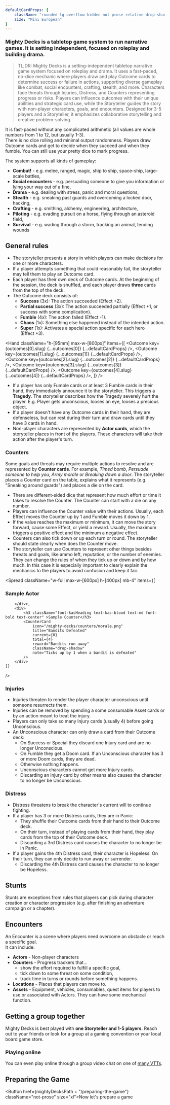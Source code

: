 ```yaml
---
defaultCardProps: {
    className: "rounded-lg overflow-hidden not-prose relative drop-shadow-md print:drop-shadow-none print:filter-none",
    size: "Mini European"
}
---
```



### Mighty Decks is a tabletop game system to run narrative games. It is setting independent, focused on roleplay and building drama.

> TL;DR: Mighty Decks is a setting-independent tabletop narrative game system focused on roleplay and drama. It uses a fast-paced, no-dice mechanic where players draw and play Outcome cards to determine success or failure in actions, supporting diverse gameplay like combat, social encounters, crafting, stealth, and more. Characters face threats through Injuries, Distress, and Counters representing progress or risks. Players can influence outcomes with their unique abilities and strategic card use, while the Storyteller guides the story with non-player characters, goals, and encounters. Designed for 3-5 players and a Storyteller, it emphasizes collaborative storytelling and creative problem-solving.

It is fast-paced without any complicated arithmetic (all values are whole numbers from 1 to 12, but usually 1-3).  
There is no dice rolling and minimal output randomness. Players draw Outcome cards and get to decide when they succeed and when they fumble. You can still use your pretty dice to mark progress.

The system supports all kinds of gameplay:

-   **Combat!** - e.g. melee, ranged, magic, ship to ship, space-ship, large-scale battles,
-   **Social encounters** - e.g. persuading someone to give you information or lying your way out of a fine,
-   **Drama** - e.g. dealing with stress, panic and moral questions,
-   **Stealth** - e.g. sneaking past guards and overcoming a locked door, hacking,
-   **Crafting** - e.g. smithing, alchemy, engineering, architecture,
-   **Piloting** - e.g. evading pursuit on a horse, flying through an asteroid field,
-   **Survival** - e.g. wading through a storm, tracking an animal, tending wounds

## General rules

-   The storyteller presents a story in which players can make decisions for one or more characters.
-   If a player attempts something that could reasonably fail, the storyteller may tell them to play an Outcome card.
-   Each player has their own deck of Outcome cards. At the beginning of the session, the deck is shuffled, and each player draws **three** cards from the top of the deck.
-   The Outcome deck consists of:
    -   **Success** (3x): The action succeeded (Effect +2).
    -   **Partial success** (3x): The action succeeded partially (Effect +1, or success with some complication).
    -   **Fumble** (4x): The action failed (Effect -1).
    -   **Chaos** (1x): Something else happened instead of the intended action.
    -   **Super** (1x): Activates a special action specific for each hero (Effect +3).


<Hand
    className="h-[95mm] max-w-[800px]"
    items={[
        <Outcome key={outcomes[0].slug} {...outcomes[0]} {...defaultCardProps} />,
        <Outcome key={outcomes[1].slug} {...outcomes[1]} {...defaultCardProps} />,
        <Outcome key={outcomes[2].slug} {...outcomes[2]} {...defaultCardProps} />,
        <Outcome key={outcomes[3].slug} {...outcomes[3]} {...defaultCardProps} />,
        <Outcome key={outcomes[4].slug} {...outcomes[4]} {...defaultCardProps} />,
    ]}
/>


-   If a player has only Fumble cards or at least 3 Fumble cards in their hand, they immediately announce it to the storyteller. This triggers a **Tragedy**.
The storyteller describes how the Tragedy severely hurt the player. E.g. Player gets unconscious, looses an eye, looses a precious object. 
-   If a player doesn't have any Outcome cards in their hand, they are defenseless, but can rest during their turn and draw cards until they have 3 cards in hand.
-   Non-player characters are represented by **Actor cards**, which the storyteller places in front of the players. These characters will take their action after the player's turn.

### Counters

Some goals and threats may require multiple actions to resolve and are represented by **Counter cards**. For example, _Timed bomb_, _Persuade someone to help you_, _Army morale_ or _Breaking down a door_.
The storyteller places a Counter card on the table, explains what it represents (e.g. "Sneaking around guards") and places a die on the card.
-   There are different-sided dice that represent how much effort or time it takes to resolve the Counter. The Counter can start with a die on any number.
-   Players can influence the Counter value with their actions. Usually, each Effect moves the Counter up by 1 and Fumble moves it down by 1.
-   If the value reaches the maximum or minimum, it can move the story forward, cause some Effect, or yield a reward. Usually, the maximum triggers a positive effect and the minimum a negative effect.
-   Counters can also tick down or up each turn or round. The storyteller should state clearly when does the Counter move.
-   The storyteller can use Counters to represent other things besides threats and goals, like ammo left, reputation, or the number of enemies. They can change the rules of when they tick up or down and by how much.
In this case it is especially important to clearly explain the mechanics to the players to avoid confusion and keep it fair.

<Spread
    className="w-full max-w-[600px] h-[400px] mb-4"
    items={[
        <div>
            <h3 className="font-kacHeading text-kac-blood text-md font-bold text-center" >Sample Actor</h3>
            <Actor
                name="Dragan the Butcher"
                occupation="Huge, slow and scary bandit"
                reward="Sack of plundered jewelry"
                threat="Chops with an axe for 2 Effect or swings to attack all in his zone for 1 Effect"
                toughness={4}
                currentToughness={4}
                imagePosition="top"
                className="drop-shadow"
                imageUri="/TOH/characters/axe-bandit.png"
            />

        </div>,
        <div>
            <h3 className="font-kacHeading text-kac-blood text-md font-bold text-center" >Sample Counter</h3>
            <CounterCard
                icon="/mighty-decks/counters/morale.png"
                title="Bandits Defeated"
                current={0}
                total={4}
                reward="Bandits run away"
                className="drop-shadow"
                note="Ticks up by 1 when a bandit is defeated"
            />
        </div>
    ]}
/>

### Injuries

-   Injuries threaten to render the player character unconscious until someone resurrects them.
-   Injuries can be removed by spending a some consumable Asset cards or by an action meant to treat the injury.
-   Players can only take so many Injury cards (usually 4) before going Unconscious. 
-   An Unconscious character can only draw a card from their Outcome deck:
    -   On Success or Special they discard one Injury card and are no longer Unconscious.
    -   On Fumble they get a Doom card. If an Unconscious character has 3 or more Doom cards, they are dead.
    -   Otherwise nothing happens.
    -   Unconscious characters cannot get more Injury cards.
    -   Discarding an Injury card by other means also causes the character to no longer be Unconscious.


<List>
    <Effect {...effects[0]} {...defaultCardProps} broadcastProps={{ hideControls: true }} />
    <Effect {...effects[2]} {...defaultCardProps} broadcastProps={{ hideControls: true }} />
    <Effect {...effects[3]} {...defaultCardProps} broadcastProps={{ hideControls: true }} />
</List>

### Distress

-   Distress threatens to break the character's current will to continue fighting.
-   If a player has 3 or more Distress cards, they are in Panic:
    -   They shuffle their Outcome cards from their hand to their Outcome deck.
    -   On their turn, instead of playing cards from their hand, they play cards from the top of their Outcome deck.
    -   Discarding a 3rd Distress card causes the character to no longer be in Panic.
-   If a player gains the 4th Distress card, their character is Hopeless: On their turn, they can only decide to run away or surrender.
    -   Discarding the 4th Distress card causes the character to no longer be Hopeless.

<List>
    <Effect {...effects[1]} {...defaultCardProps} broadcastProps={{ hideControls: true }} />
    <Effect {...effects[4]} {...defaultCardProps} broadcastProps={{ hideControls: true }} />
    <Effect {...effects[5]} {...defaultCardProps} broadcastProps={{ hideControls: true }} />
</List>

## Stunts

Stunts are exceptions from rules that players can pick during character creation or character progression (e.g. after finishing an adventure campaign or a chapter).

## Encounters

An Encounter is a scene where players need overcome an obstacle or reach a specific goal.  
It can include:

-   **Actors** - Non-player characters
-   **Counters** - Progress trackers that…
    -   show the effort required to fulfill a specific goal,
    -   tick down to some threat on some condition,
    -   track time in turns or rounds before something happens.
-   **Locations** - Places that players can move to.
-   **Assets** - Equipment, vehicles, consumables, quest items for players to use or associated with Actors. They can have some mechanical function.

## Getting a group together

Mighty Decks is best played with **one Storyteller and 1-5 players**. Reach out to your friends or look for a group at a gaming convention or your local board game store.

### Playing online

You can even play online through a group video chat on one of [many VTTs](https://startplaying.games/blog/posts/a-comprehensive-list-of-virtual-tabletops).

## Preparing the Game


<Button href={mightyDecksPath + "/preparing-the-game"} className="not-prose" size="xl">Now let's prepare a game</Button>

